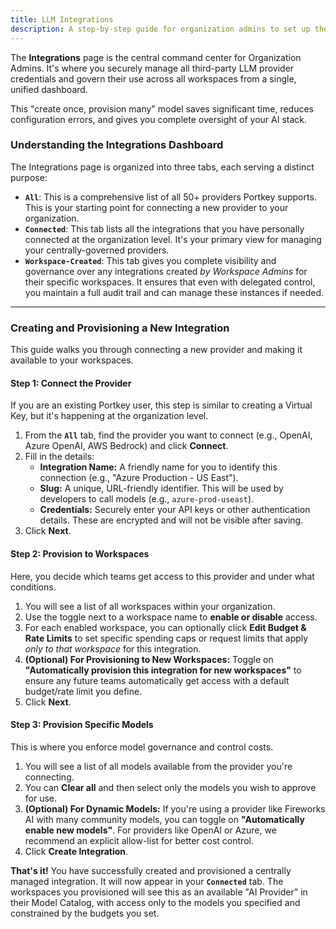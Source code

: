 ```yaml
---
title: LLM Integrations
description: A step-by-step guide for organization admins to set up their first integration.
---
```


The **Integrations** page is the central command center for Organization Admins. It's where you securely manage all third-party LLM provider credentials and govern their use across all workspaces from a single, unified dashboard.

This "create once, provision many" model saves significant time, reduces configuration errors, and gives you complete oversight of your AI stack.

### **Understanding the Integrations Dashboard**

The Integrations page is organized into three tabs, each serving a distinct purpose:

*   **`All`**: This is a comprehensive list of all 50+ providers Portkey supports. This is your starting point for connecting a new provider to your organization.
*   **`Connected`**: This tab lists all the integrations that you have personally connected at the organization level. It's your primary view for managing your centrally-governed providers.
*   **`Workspace-Created`**: This tab gives you complete visibility and governance over any integrations created *by Workspace Admins* for their specific workspaces. It ensures that even with delegated control, you maintain a full audit trail and can manage these instances if needed.

---

### **Creating and Provisioning a New Integration**

This guide walks you through connecting a new provider and making it available to your workspaces.

#### **Step 1: Connect the Provider**

<Info>
If you are an existing Portkey user, this step is similar to creating a Virtual Key, but it's happening at the organization level.
</Info>

1.  From the **`All`** tab, find the provider you want to connect (e.g., OpenAI, Azure OpenAI, AWS Bedrock) and click **Connect**.
2.  Fill in the details:
    *   **Integration Name:** A friendly name for you to identify this connection (e.g., "Azure Production - US East").
    *   **Slug:** A unique, URL-friendly identifier. This will be used by developers to call models (e.g., `azure-prod-useast`).
    *   **Credentials:** Securely enter your API keys or other authentication details. These are encrypted and will not be visible after saving.
3.  Click **Next**.

#### **Step 2: Provision to Workspaces**

Here, you decide which teams get access to this provider and under what conditions.

1.  You will see a list of all workspaces within your organization.
2.  Use the toggle next to a workspace name to **enable or disable** access.
3.  For each enabled workspace, you can optionally click **Edit Budget & Rate Limits** to set specific spending caps or request limits that apply *only to that workspace* for this integration.
4.  **(Optional) For Provisioning to New Workspaces:** Toggle on **"Automatically provision this integration for new workspaces"** to ensure any future teams automatically get access with a default budget/rate limit you define.
5.  Click **Next**.

#### **Step 3: Provision Specific Models**

This is where you enforce model governance and control costs.

1.  You will see a list of all models available from the provider you're connecting.
2.  You can **Clear all** and then select only the models you wish to approve for use.
3.  **(Optional) For Dynamic Models:** If you're using a provider like Fireworks AI with many community models, you can toggle on **"Automatically enable new models"**. For providers like OpenAI or Azure, we recommend an explicit allow-list for better cost control.
4.  Click **Create Integration**.

**That's it!** You have successfully created and provisioned a centrally managed integration. It will now appear in your **`Connected`** tab. The workspaces you provisioned will see this as an available "AI Provider" in their Model Catalog, with access only to the models you specified and constrained by the budgets you set.